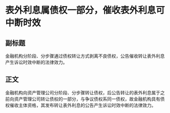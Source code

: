 # 表外利息属债权一部分，催收表外利息可中断时效
## 副标题
金融机构分阶段、分步骤通过债权转让方式剥离不良债权，公告催收转让表外利息产生诉讼时效中断的法律效力。
## 正文
金融机构向资产管理公司分阶段、分步骤转让债权，后公告转让的表外利息属于之前向资产管理公司转让债权的一部分，与争议债权系同一债权，故金融机构具有债权催收主体资格，其发布转让表外利息的公告产生诉讼时效中断的法律效力。